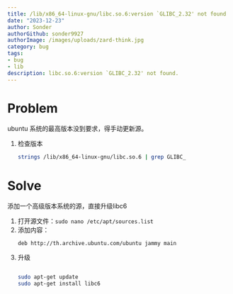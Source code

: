 ```yaml
---
title: /lib/x86_64-linux-gnu/libc.so.6:version `GLIBC_2.32' not found
date: "2023-12-23"
author: Sonder
authorGithub: sonder9927
authorImage: /images/uploads/zard-think.jpg
category: bug
tags:
- bug
- lib
description: libc.so.6:version `GLIBC_2.32' not found.
---
```


# Problem
ubuntu 系统的最高版本没到要求，得手动更新源。
1. 检查版本
    ```sh
    strings /lib/x86_64-linux-gnu/libc.so.6 | grep GLIBC_
    ```

# Solve
添加一个高级版本系统的源，直接升级libc6

1. 打开源文件：`sudo nano /etc/apt/sources.list`
2. 添加内容：
    ```list
    deb http://th.archive.ubuntu.com/ubuntu jammy main
    ```
3. 升级
    ```sh

    sudo apt-get update
    sudo apt-get install libc6
    ```
